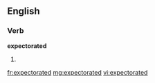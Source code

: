 ==English==

===Verb===
'''expectorated'''

# {{past of|[[expectorate]]}}

[[fr:expectorated]]
[[mg:expectorated]]
[[vi:expectorated]]